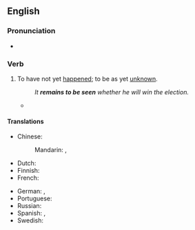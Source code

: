 ==English==

===Pronunciation===
* {{audio|en|En-au-remain to be seen.ogg|Audio (AU)}}

===Verb===
{{en-verb|remains to be seen|remaining to be seen|remained to be seen|remained to be seen}}

# {{lb|en|idiomatic}} To have not yet [[happen]]ed; to be as yet [[unknown]].
#: ''It '''remains to be seen''' whether he will win the election.''
#* {{quote-journal|en|journal=CNN|date=Jan 18 2013|author=Howard Kurtz|title=A loss for Lance, a win for Oprah
|passage=Then came the leak (to the AP) that [Lance Armstrong] had in fact told Oprah he'd been a doper. So all that '''remained to be seen''' were what words Armstrong would use and what demeanor he would display.
|url=https://www.cnn.com/2013/01/18/opinion/kurtz-armstrong-oprah/index.html}}

====Translations====
{{trans-top|be as yet unknown}}
* Chinese:
*: Mandarin: {{t|cmn|[[還]][[有待]][[觀察]]}}, {{t|cmn|[[还]][[有待]][[观察]]|tr=hái yǒudài guānchá}}
* Dutch: {{t|nl|valt nog af te wachten}}
* Finnish: {{t|fi|[[jäädä]] [[nähtävä|nähtäväksi]]}}
* French: {{t|fr|rester à voir}}
{{trans-mid}}
* German: {{t+|de|zeigen}} {{qualifier|reflexive}}, {{t|de|abzuwarten bleiben}}
* Portuguese: {{t-needed|pt}}
* Russian: {{t-needed|ru}}
* Spanish: {{t|es|estar por ver}}, {{t|es|quedar por ver}}
* Swedish: {{t|sv|återstå att se}}
{{trans-bottom}}
